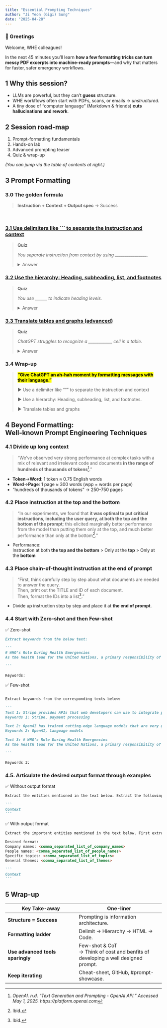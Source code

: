 ```yaml
---
title: "Essential Prompting Techniques"
author: "Ji Yeon (Gigi) Sung" 
date: "2025-04-28"
---
```


### 👋 Greetings

Welcome, WHE colleagues!  

In the next 45 minutes you’ll learn **how a few formatting tricks can turn messy PDF excerpts into machine-ready prompts**—and why that matters for faster, safer emergency workflows.

## 1  Why this session?

* LLMs are powerful, but they can’t **guess** structure.  
* WHE workflows often start with PDFs, scans, or emails → *unstructured*.  
* A tiny dose of “computer language” (Markdown & friends) **cuts hallucinations and rework**.



## 2  Session road-map

1. Prompt-formatting fundamentals
2. Hands-on lab
3. Advanced prompting teaser
4. Quiz & wrap-up

*(You can jump via the table of contents at right.)*



## 3  Prompt Formatting  


### 3.0  The golden formula

> **Instruction + Context + Output spec**   →   Success


</br>

### [3.1  Use delimiters like ``` to separate the instruction and context](31.qmd)

> **Quiz**
> 
> *You separate instruction from context by using ________________.*
>
> <details><summary>Answer</summary>delimiters</details>

### [3.2  Use the hierarchy: Heading, subheading, list, and footnotes](32.qmd)

> **Quiz**
> 
> *You use ______ to indicate heading levels.*
>
> <details><summary>Answer</summary> # </details>

### [3.3 Translate tables and graphs (advanced)](33.qmd)

> **Quiz**
> 
> *ChatGPT struggles to recognize a ____________ cell in a table.*
>
> <details><summary>Answer</summary> merged </details>


### 3.4 Wrap-up

> <mark>**"Give ChatGPT an ah-hah moment by formatting messages with their language."**</mark>
> 
> ▶︎ Use a delimiter like """ to separate the instruction and context
>
> ▶︎ Use a hierarchy: Heading, subheading, list, and footnotes.
>
> ▶︎ Translate tables and graphs


## 4 Beyond Formatting: </br> Well-known Prompt Engineering Techniques 

### 4.1 Divide up long context

> "We've observed very strong performance at complex tasks with a mix of relevant and irrelevant code and documents **in the range of hundreds of thousands of tokens**[^1]." 

- **Token**→**Word**: 1 token ≈ 0.75 English words
- **Word**→**Page**: 1 page ≈ 300 words (wpp = words per page)
- “hundreds of thousands of tokens” → 250–750 pages

### 4.2 Place instruction at the top and the bottom

> "In our experiments, we found that **it was optimal to put critical instructions, including the user query, at both the top and the bottom of the prompt**; this elicited marginally better performance from the model than putting them only at the top, and much better performance than only at the bottom[^2]."

- Performance: </br> Instruction at both **the top and the bottom** > Only at the **top** > Only at the **bottom**

### 4.3 Place chain-of-thought instruction at the end of prompt

> "First, think carefully step by step about what documents are needed to answer the query. </br>
Then, print out the TITLE and ID of each document. </br>
Then, format the IDs into a list[^3]."

- Divide up instruction step by step and place it at **the end of prompt**.

### 4.4 Start with Zero-shot and then Few-shot

✅ Zero-shot
````markdown
Extract keywords from the below text:

```
# WHO’s Role During Health Emergencies
As the health lead for the United Nations, a primary responsibility of the World Health Organization (WHO) is to respond to natural disasters and disease outbreaks. This role includes supporting countries in building their national capacities and advocating for preparedness, developing strategies and global response plans for health emergencies, and providing operational response activities.

```

Keywords:

````

✅ Few-shot


````markdown

Extract keywords from the corresponding texts below:

```
Text 1: Stripe provides APIs that web developers can use to integrate payment processing into their websites and mobile applications.
Keywords 1: Stripe, payment processing

Text 2: OpenAI has trained cutting-edge language models that are very good at understanding and generating text. Our API provides access to these models and can be used to solve virtually any task that involves processing language.
Keywords 2: OpenAI, language models

Text 3: # WHO’s Role During Health Emergencies
As the health lead for the United Nations, a primary responsibility of the World Health Organization (WHO) is to respond to natural disasters and disease outbreaks. This role includes supporting countries in building their national capacities and advocating for preparedness, developing strategies and global response plans for health emergencies, and providing operational response activities.

```

Keywords 3:


````

### 4.5. Articulate the desired output format through examples

✅ Without output format 

````markdown
Extract the entities mentioned in the text below. Extract the following 4 entity types: company names, people names, specific topics and themes.

```
{Context}
```

````


✅ With output format 

````markdown
Extract the important entities mentioned in the text below. First extract all company names, then extract all people names, then extract specific topics which fit the content and finally extract general overarching themes

Desired format:
Company names: <comma_separated_list_of_company_names>
People names: <comma_separated_list_of_people_names>
Specific topics: <comma_separated_list_of_topics>
General themes: <comma_separated_list_of_themes>

```
{Context}
```

````
## 5 Wrap-up

| Key Take-away                    | One-liner                              |
| -------------------------------- | -------------------------------------- |
| **Structure = Success**          | Prompting is information architecture. |
| **Formatting ladder**            | Delimit → Hierarchy → HTML → Code.     |
| **Use advanced tools sparingly** | Few-shot & CoT <br>→ Think of cost and benfits of developing a well designed prompt. |
| **Keep iterating**               | Cheat-sheet, GitHub, #prompt-showcase. |


<!-- 
## 6  Hands-on Formatting Lab 


**Materials**

| File               | Purpose                |
| ------------------ | ---------------------- |
| `outbreak_raw.txt` | Unstructured snippet   |
| Rubric (PDF)       | 4-point peer checklist |

### Step-by-step

1. **Solo · 5 min** – tidy line-wraps, add Markdown, fence with \`\`\`text.
2. **Pair · 5 min** – swap screens; score with rubric.
3. **Prompt craft · 3 min** – add one-line instruction below fence.
4. **Debrief · 2 min** – compare “before vs after” LLM outputs.

---

## 7  Resources

* One-page cheat-sheet » *download*
* GitHub repo `who-emro/prompt-lab`
* OpenAI **Best Practices for Prompt Engineering**
 -->





[^1]: *OpenAI. n.d. “Text Generation and Prompting - OpenAI API.” Accessed May 1, 2025. https://platform.openai.com*
[^2]: Ibid.
[^3]: Ibid.

